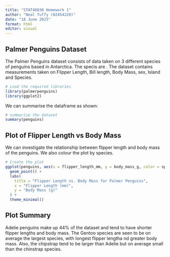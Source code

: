 ```yaml
---
title: "STAT40830 Homework 1"
author: "Neal Tuffy (02454220)"
date: "18 June 2025"
format: html
editor: visual
---
```


## <b>Palmer Penguins Dataset</b>

The Palmer Penguins dataset consists of data taken on 3 different species of penguins based in Antarctica. The specis are \textcolor{blue}{Adelie, Chinstrap and Gentoo}. The dataset contains measurements taken on Flipper Length, Bill length, Body Mass, sex, Island and Species.

```r
# Load the required libraries
library(palmerpenguins)
library(ggplot2)
```

We can summarise the dataframe as shown:

```r
# summarise the dataset
summary(penguins)
```

## <b>Plot of Flipper Length vs Body Mass</b>

We can investigate the relationship between flipper length and body mass of the penguins. We also colour the plot by species.

```r
# Create the plot
ggplot(penguins, aes(x = flipper_length_mm, y = body_mass_g, color = species)) +
  geom_point() +
  labs(
    title = "Flipper Length vs. Body Mass for Palmer Penguins",
    x = "Flipper Length (mm)",
    y = "Body Mass (g)"
  ) +
  theme_minimal()

```

## <b>Plot Summary</b>

Adelie penguins make up 44% of the dataset and tend to have shorter flipper lengths and body mass. The Gentoo species are seen to be on average the largest species, with longest flipper lengtha nd greater body mass. Also, the chipstrap tend to be larger than Adelie but on average small than the chinstrap species.
